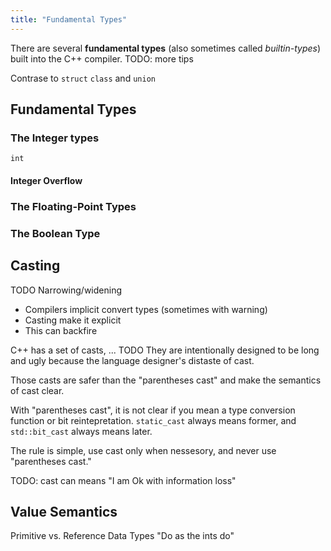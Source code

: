 ```yaml
---
title: "Fundamental Types"
---
```


There are several **fundamental types** (also sometimes called *builtin-types*) built into the C++ compiler.
TODO: more tips

Contrase to
`struct` `class` and `union`

## Fundamental Types

### The Integer types

`int`

#### Integer Overflow

### The Floating-Point Types

### The Boolean Type



## Casting

TODO
Narrowing/widening

- Compilers implicit convert types (sometimes with warning)
- Casting make it explicit
- This can backfire

C++ has a set of casts, ... TODO
They are intentionally designed to be long and ugly because the language designer's distaste of cast.

Those casts are safer than the "parentheses cast" and make the semantics of cast clear.

<Info>

With "parentheses cast", it is not clear if you mean a type conversion function or bit reintepretation.
`static_cast` always means former, and `std::bit_cast` always means later.

</Info>

The rule is simple, use cast only when nessesory, and never use "parentheses cast."

TODO: cast can means "I am Ok with information loss"

## Value Semantics

Primitive vs. Reference Data Types
"Do as the ints do"
